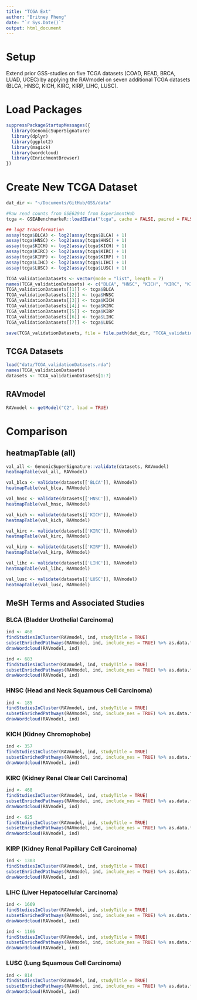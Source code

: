 ```yaml
---
title: "TCGA Ext"
author: "Britney Pheng"
date: "`r Sys.Date()`"
output: html_document
---
```


# Setup
Extend prior GSS-studies on five TCGA datasets (COAD, READ, BRCA, LUAD, UCEC) by applying the RAVmodel on seven additional TCGA datasets (BLCA, HNSC, KICH, KIRC, KIRP, LIHC, LUSC).

# Load Packages
```r
suppressPackageStartupMessages({
  library(GenomicSuperSignature)
  library(dplyr)
  library(ggplot2)
  library(magick)
  library(wordcloud)
  library(EnrichmentBrowser)
})
```

# Create New TCGA Dataset
```r
dat_dir <- "~/Documents/GitHub/GSS/data"

#Raw read counts from GSE62944 from ExperimentHub
tcga <- GSEABenchmarkeR::loadEData("tcga", cache = FALSE, paired = FALSE, map2entrez = FALSE)

## log2 transformation
assay(tcga$BLCA) <- log2(assay(tcga$BLCA) + 1)
assay(tcga$HNSC) <- log2(assay(tcga$HNSC) + 1)
assay(tcga$KICH) <- log2(assay(tcga$KICH) + 1)
assay(tcga$KIRC) <- log2(assay(tcga$KIRC) + 1)
assay(tcga$KIRP) <- log2(assay(tcga$KIRP) + 1)
assay(tcga$LIHC) <- log2(assay(tcga$LIHC) + 1)
assay(tcga$LUSC) <- log2(assay(tcga$LUSC) + 1)

TCGA_validationDatasets <- vector(mode = "list", length = 7)
names(TCGA_validationDatasets) <- c("BLCA", "HNSC", "KICH", "KIRC", "KIRP", "LIHC", "LUSC")
TCGA_validationDatasets[[1]] <- tcga$BLCA
TCGA_validationDatasets[[2]] <- tcga$HNSC
TCGA_validationDatasets[[3]] <- tcga$KICH
TCGA_validationDatasets[[4]] <- tcga$KIRC
TCGA_validationDatasets[[5]] <- tcga$KIRP
TCGA_validationDatasets[[6]] <- tcga$LIHC
TCGA_validationDatasets[[7]] <- tcga$LUSC

save(TCGA_validationDatasets, file = file.path(dat_dir, "TCGA_validationDatasets.rda"))
```

## TCGA Datasets
```r
load("data/TCGA_validationDatasets.rda")
names(TCGA_validationDatasets)
datasets <- TCGA_validationDatasets[1:7]
```

## RAVmodel
```r
RAVmodel <- getModel("C2", load = TRUE)
```

# Comparison
## heatmapTable (all)
```r
val_all <- GenomicSuperSignature::validate(datasets, RAVmodel)
heatmapTable(val_all, RAVmodel)
```
```r
val_blca <- validate(datasets[['BLCA']], RAVmodel)
heatmapTable(val_blca, RAVmodel)
```

```r
val_hnsc <- validate(datasets[['HNSC']], RAVmodel)
heatmapTable(val_hnsc, RAVmodel)
```

```r
val_kich <- validate(datasets[['KICH']], RAVmodel)
heatmapTable(val_kich, RAVmodel)
```

```r
val_kirc <- validate(datasets[['KIRC']], RAVmodel)
heatmapTable(val_kirc, RAVmodel)
```

```r
val_kirp <- validate(datasets[['KIRP']], RAVmodel)
heatmapTable(val_kirp, RAVmodel)
```

```r
val_lihc <- validate(datasets[['LIHC']], RAVmodel)
heatmapTable(val_lihc, RAVmodel)
```
```r
val_lusc <- validate(datasets[['LUSC']], RAVmodel)
heatmapTable(val_lusc, RAVmodel)
```

## MeSH Terms and Associated Studies

### BLCA (Bladder Urothelial Carcinoma)
```r
ind <- 468
findStudiesInCluster(RAVmodel, ind, studyTitle = TRUE)
subsetEnrichedPathways(RAVmodel, ind, include_nes = TRUE) %>% as.data.frame
drawWordcloud(RAVmodel, ind)
```

```r
ind <- 683
findStudiesInCluster(RAVmodel, ind, studyTitle = TRUE)
subsetEnrichedPathways(RAVmodel, ind, include_nes = TRUE) %>% as.data.frame
drawWordcloud(RAVmodel, ind)
```
### HNSC (Head and Neck Squamous Cell Carcinoma)
```r
ind <- 185
findStudiesInCluster(RAVmodel, ind, studyTitle = TRUE)
subsetEnrichedPathways(RAVmodel, ind, include_nes = TRUE) %>% as.data.frame
drawWordcloud(RAVmodel, ind)
```

### KICH (Kidney Chromophobe)
```r
ind <- 357
findStudiesInCluster(RAVmodel, ind, studyTitle = TRUE)
subsetEnrichedPathways(RAVmodel, ind, include_nes = TRUE) %>% as.data.frame
drawWordcloud(RAVmodel, ind)
```

### KIRC (Kidney Renal Clear Cell Carcinoma)
```r
ind <- 468
findStudiesInCluster(RAVmodel, ind, studyTitle = TRUE)
subsetEnrichedPathways(RAVmodel, ind, include_nes = TRUE) %>% as.data.frame
drawWordcloud(RAVmodel, ind)
```

```r
ind <- 625
findStudiesInCluster(RAVmodel, ind, studyTitle = TRUE)
subsetEnrichedPathways(RAVmodel, ind, include_nes = TRUE) %>% as.data.frame
drawWordcloud(RAVmodel, ind)
```

### KIRP (Kidney Renal Papillary Cell Carcinoma)
```r
ind <- 1303
findStudiesInCluster(RAVmodel, ind, studyTitle = TRUE)
subsetEnrichedPathways(RAVmodel, ind, include_nes = TRUE) %>% as.data.frame
drawWordcloud(RAVmodel, ind)
```

### LIHC (Liver Hepatocellular Carcinoma)
```r
ind <- 1669
findStudiesInCluster(RAVmodel, ind, studyTitle = TRUE)
subsetEnrichedPathways(RAVmodel, ind, include_nes = TRUE) %>% as.data.frame
drawWordcloud(RAVmodel, ind)
```
```r
ind <- 1166
findStudiesInCluster(RAVmodel, ind, studyTitle = TRUE)
subsetEnrichedPathways(RAVmodel, ind, include_nes = TRUE) %>% as.data.frame
drawWordcloud(RAVmodel, ind)
```

### LUSC (Lung Squamous Cell Carcinoma)
```r
ind <- 814
findStudiesInCluster(RAVmodel, ind, studyTitle = TRUE)
subsetEnrichedPathways(RAVmodel, ind, include_nes = TRUE) %>% as.data.frame
drawWordcloud(RAVmodel, ind)
```



